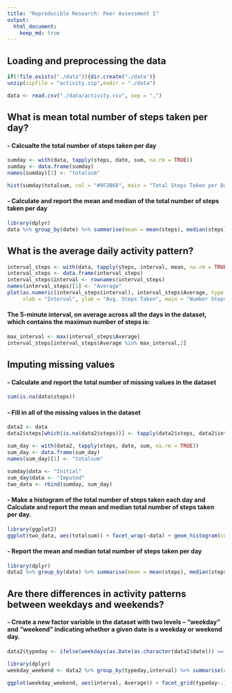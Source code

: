 ```yaml
---
title: "Reproducible Research: Peer Assessment 1"
output: 
  html_document:
    keep_md: true
---
```



## Loading and preprocessing the data
```r
if(!file.exists("./data")){dir.create("./data")}
unzip(zipfile = "activity.zip",exdir = "./data")
```

```r
data <- read.csv("./data/activity.csv", sep = ",")
```

## What is mean total number of steps taken per day?
#### - Calcualte the total number of steps taken per day
```r
sumday <- with(data, tapply(steps, date, sum, na.rm = TRUE))
sumday <- data.frame(sumday)
names(sumday)[1] <- "totalsum"
```

```r
hist(sumday$totalsum, col = "#9F2B68", main = "Total Steps Taken per Day", ylim = c(0,35))
```

#### - Calculate and report the mean and median of the total number of steps taken per day
```r
library(dplyr)
data %>% group_by(date) %>% summarise(mean = mean(steps), median(steps))

```
## What is the average daily activity pattern?

```r
interval_steps <- with(data, tapply(steps, interval, mean, na.rm = TRUE))
interval_steps <- data.frame(interval_steps)
interval_steps$interval <- rownames(interval_steps)
names(interval_steps)[1] <- "Average"
plot(as.numeric(interval_steps$interval), interval_steps$Average, type = "l",
     xlab = "Interval", ylab = "Avg. Steps Taken", main = "Number Steps Taken")
```

#### The 5-minute interval, on average across all the days in the dataset, which contains the maximun number of steps is:

```r
max_interval <- max(interval_steps$Average)
interval_steps[interval_steps$Average %in% max_interval,2]
```
## Imputing missing values

#### - Calculate and report the total number of missing values in the dataset 
```r
sum(is.na(data$steps))
```
#### - Fill in all of the missing values in the dataset
```r
data2 <- data
data2$steps[which(is.na(data2$steps))] <- tapply(data2$steps, data2$interval, mean, na.rm = TRUE)
```

```r
sum_day <- with(data2, tapply(steps, date, sum, na.rm = TRUE))
sum_day <- data.frame(sum_day)
names(sum_day)[1] <- "totalsum"
```

```r
sumday$data <- "Initial"
sum_day$data <- "Imputed"
two_data <- rbind(sumday, sum_day)
```

#### - Make a histogram of the total number of steps taken each day and Calculate and report the mean and median total number of steps taken per day. 

```r
library(ggplot2)
ggplot(two_data, aes(totalsum)) + facet_wrap(~data) + geom_histogram(col = "#B0460C", fill = "#00B0AA",) + labs(x = "Total Number Steps Taken Each Day", title = "Comparison Number Steps Imputation Values") + theme(plot.title = element_text(hjust = 0.5))
```

#### - Report the mean and median total number of steps taken per day
```r
library(dplyr)
data2 %>% group_by(date) %>% summarise(mean = mean(steps), median(steps))

```


## Are there differences in activity patterns between weekdays and weekends?
#### - Create a new factor variable in the dataset with two levels – “weekday” and “weekend” indicating whether a given date is a weekday or weekend day.

```r
data2$typeday <- ifelse(weekdays(as.Date(as.character(data2$date))) == c("Saturday","Sunday"),"weekend","weekday")
```

```r
library(dplyr)
weekday_weekend <- data2 %>% group_by(typeday,interval) %>% summarise(Average = mean(steps))
```

```r
ggplot(weekday_weekend, aes(interval, Average)) + facet_grid(typeday~.) + geom_line()
```


